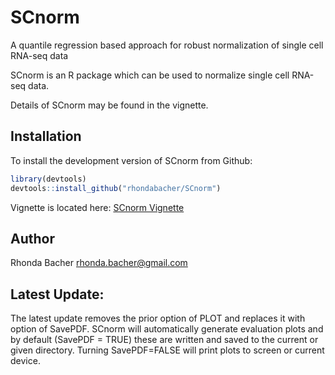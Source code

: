 # SCnorm


A quantile regression based approach for robust normalization of single cell RNA-seq data


SCnorm is an R package which can be used to normalize single cell RNA-seq data. 

Details of SCnorm may be found in the vignette.

## Installation

To install the development version of SCnorm from Github:

```R
library(devtools)
devtools::install_github("rhondabacher/SCnorm")
```

Vignette is located here: [SCnorm Vignette](https://www.biostat.wisc.edu/~kendzior/SCNORM/SCnorm.pdf)


## Author

Rhonda Bacher <rhonda.bacher@gmail.com>

## Latest Update:

The latest update removes the prior option of PLOT and replaces it with option of SavePDF. SCnorm will automatically generate evaluation plots and by default (SavePDF = TRUE) these are written and saved to the current or given directory. Turning SavePDF=FALSE will print plots to screen or current device.



